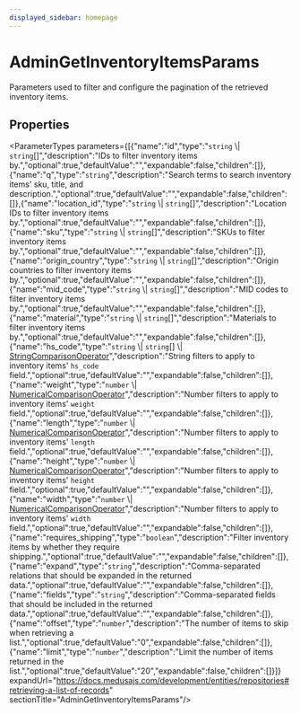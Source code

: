 ```yaml
---
displayed_sidebar: homepage
---
```



# AdminGetInventoryItemsParams

Parameters used to filter and configure the pagination of the retrieved inventory items.

## Properties

<ParameterTypes parameters={[{"name":"id","type":"`string` \\| `string`[]","description":"IDs to filter inventory items by.","optional":true,"defaultValue":"","expandable":false,"children":[]},{"name":"q","type":"`string`","description":"Search terms to search inventory items' sku, title, and description.","optional":true,"defaultValue":"","expandable":false,"children":[]},{"name":"location_id","type":"`string` \\| `string`[]","description":"Location IDs to filter inventory items by.","optional":true,"defaultValue":"","expandable":false,"children":[]},{"name":"sku","type":"`string` \\| `string`[]","description":"SKUs to filter inventory items by.","optional":true,"defaultValue":"","expandable":false,"children":[]},{"name":"origin_country","type":"`string` \\| `string`[]","description":"Origin countries to filter inventory items by.","optional":true,"defaultValue":"","expandable":false,"children":[]},{"name":"mid_code","type":"`string` \\| `string`[]","description":"MID codes to filter inventory items by.","optional":true,"defaultValue":"","expandable":false,"children":[]},{"name":"material","type":"`string` \\| `string`[]","description":"Materials to filter inventory items by.","optional":true,"defaultValue":"","expandable":false,"children":[]},{"name":"hs_code","type":"`string` \\| `string`[] \\| [StringComparisonOperator](medusa.StringComparisonOperator.mdx)","description":"String filters to apply to inventory items' `hs_code` field.","optional":true,"defaultValue":"","expandable":false,"children":[]},{"name":"weight","type":"`number` \\| [NumericalComparisonOperator](medusa.NumericalComparisonOperator.mdx)","description":"Number filters to apply to inventory items' `weight` field.","optional":true,"defaultValue":"","expandable":false,"children":[]},{"name":"length","type":"`number` \\| [NumericalComparisonOperator](medusa.NumericalComparisonOperator.mdx)","description":"Number filters to apply to inventory items' `length` field.","optional":true,"defaultValue":"","expandable":false,"children":[]},{"name":"height","type":"`number` \\| [NumericalComparisonOperator](medusa.NumericalComparisonOperator.mdx)","description":"Number filters to apply to inventory items' `height` field.","optional":true,"defaultValue":"","expandable":false,"children":[]},{"name":"width","type":"`number` \\| [NumericalComparisonOperator](medusa.NumericalComparisonOperator.mdx)","description":"Number filters to apply to inventory items' `width` field.","optional":true,"defaultValue":"","expandable":false,"children":[]},{"name":"requires_shipping","type":"`boolean`","description":"Filter inventory items by whether they require shipping.","optional":true,"defaultValue":"","expandable":false,"children":[]},{"name":"expand","type":"`string`","description":"Comma-separated relations that should be expanded in the returned data.","optional":true,"defaultValue":"","expandable":false,"children":[]},{"name":"fields","type":"`string`","description":"Comma-separated fields that should be included in the returned data.","optional":true,"defaultValue":"","expandable":false,"children":[]},{"name":"offset","type":"`number`","description":"The number of items to skip when retrieving a list.","optional":true,"defaultValue":"0","expandable":false,"children":[]},{"name":"limit","type":"`number`","description":"Limit the number of items returned in the list.","optional":true,"defaultValue":"20","expandable":false,"children":[]}]} expandUrl="https://docs.medusajs.com/development/entities/repositories#retrieving-a-list-of-records" sectionTitle="AdminGetInventoryItemsParams"/>
